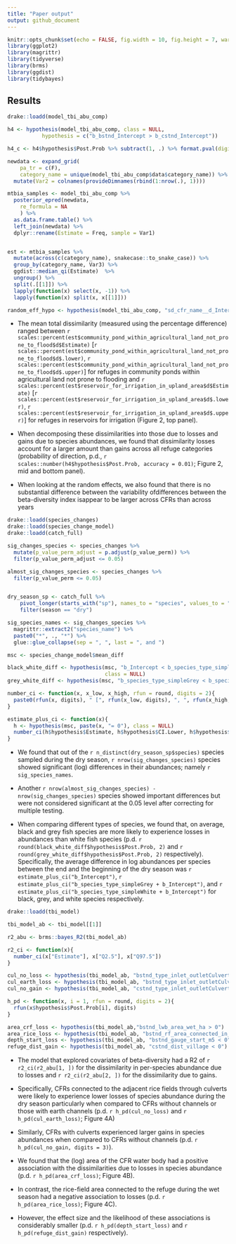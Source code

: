 ```yaml
---
title: "Paper output"
output: github_document
---
```


```r
knitr::opts_chunk$set(echo = FALSE, fig.width = 10, fig.height = 7, warning = F, message = F)
library(ggplot2)
library(magrittr)
library(tidyverse)
library(brms)
library(ggdist)
library(tidybayes)
```

## Results

```r
drake::loadd(model_tbi_abu_comp)

h4 <- hypothesis(model_tbi_abu_comp, class = NULL,
           hypothesis = c("b_bstnd_Intercept > b_cstnd_Intercept"))

h4_c <- h4$hypothesis$Post.Prob %>% subtract(1, .) %>% format.pval(digits = 1, eps = 1/10000)

newdata <- expand_grid(
    pa_tr = c(F), 
    category_name = unique(model_tbi_abu_comp$data$category_name)) %>%
  mutate(Var2 = colnames(provideDimnames(rbind(1:nrow(.), 1))))

mtbia_samples <- model_tbi_abu_comp %>%
  posterior_epred(newdata,
    re_formula = NA
    ) %>%
  as.data.frame.table() %>%
  left_join(newdata) %>%
  dplyr::rename(Estimate = Freq, sample = Var1) 


est <- mtbia_samples %>%
  mutate(across(c(category_name), snakecase::to_snake_case)) %>%
  group_by(category_name, Var3) %>%
  ggdist::median_qi(Estimate)  %>%
  ungroup() %>%
  split(.[[1]]) %>%
  lapply(function(x) select(x, -1)) %>%
  lapply(function(x) split(x, x[[1]]))

random_eff_hypo <- hypothesis(model_tbi_abu_comp, "sd_cfr_name__d_Intercept > sd_year_s__d_Intercept", class = NULL)
```

- The mean total dissimilarity (measured using the percentage difference) ranged between  `r scales::percent(est$community_pond_within_agricultural_land_not_prone_to_flood$d$Estimate)` [`r scales::percent(est$community_pond_within_agricultural_land_not_prone_to_flood$d$.lower)`, `r scales::percent(est$community_pond_within_agricultural_land_not_prone_to_flood$d$.upper)`] for refuges in community ponds within agricultural land not prone to flooding and `r scales::percent(est$reservoir_for_irrigation_in_upland_area$d$Estimate)` [`r scales::percent(est$reservoir_for_irrigation_in_upland_area$d$.lower)`, `r scales::percent(est$reservoir_for_irrigation_in_upland_area$d$.upper)`] for refuges in reservoirs for irrigation (Figure 2, top panel).

- When decomposing these dissimilarities into those due to losses and gains due to species abundances, we found that dissimilarity losses account for a larger amount than gains across all refuge categories (probability of direction, p.d., `r scales::number(h4$hypothesis$Post.Prob, accuracy = 0.01)`; Figure 2, mid and bottom panel). 

- When looking at the random effects, we also found that there is no substantial difference between the variability ofdifferences between the beta-diversity index isappear to be larger across CFRs than across years


```r
drake::loadd(species_changes)
drake::loadd(species_change_model)
drake::loadd(catch_full)

sig_changes_species <- species_changes %>%
  mutate(p_value_perm_adjust = p.adjust(p_value_perm)) %>%
  filter(p_value_perm_adjust <= 0.05)

almost_sig_changes_species <- species_changes %>%
  filter(p_value_perm <= 0.05)


dry_season_sp <- catch_full %>%
    pivot_longer(starts_with("sp"), names_to = "species", values_to = "count") %>%
    filter(season == "dry") 

sig_species_names <- sig_changes_species %>% 
  magrittr::extract2("species_name") %>%
  paste0("*", ., "*") %>%
  glue::glue_collapse(sep = ", ", last = ", and ")

msc <- species_change_model$mean_diff

black_white_diff <- hypothesis(msc, "b_Intercept < b_species_type_simpleWhite", 
                               class = NULL)
grey_white_diff <- hypothesis(msc, "b_species_type_simpleGrey < b_species_type_simpleWhite", class = NULL)

number_ci <- function(x, x_low, x_high, rfun = round, digits = 2){
  paste0(rfun(x, digits), " [", rfun(x_low, digits), ", ", rfun(x_high, digits), "]")
}

estimate_plus_ci <- function(x){
  h <- hypothesis(msc, paste(x, "= 0"), class = NULL)
  number_ci(h$hypothesis$Estimate, h$hypothesis$CI.Lower, h$hypothesis$CI.Upper)
}

```


- We found that out of the `r n_distinct(dry_season_sp$species)` species sampled during the dry season, `r nrow(sig_changes_species)` species showed significant (log) differences in their abundances; namely `r sig_species_names`.
- Another `r nrow(almost_sig_changes_species) - nrow(sig_changes_species)` species showed important differences but were not considered significant at the 0.05 level after correcting for multiple testing.

- When comparing different types of species, we found that, on average, black and grey fish species are more likely to experience losses in abundances than white fish species (p.d. `r round(black_white_diff$hypothesis$Post.Prob, 2)` and `r round(grey_white_diff$hypothesis$Post.Prob, 2)` respectively). Specifically, the average difference in log abundances per species between the end and the beginning of the dry season was `r estimate_plus_ci("b_Intercept")`, `r estimate_plus_ci("b_species_type_simpleGrey + b_Intercept")`, and `r estimate_plus_ci("b_species_type_simpleWhite + b_Intercept")` for black, grey, and white species respectively. 

```r
drake::loadd(tbi_model)

tbi_model_ab <- tbi_model[[1]]

r2_abu <- brms::bayes_R2(tbi_model_ab)

r2_ci <- function(x){
  number_ci(x["Estimate"], x["Q2.5"], x["Q97.5"])
}

cul_no_loss <- hypothesis(tbi_model_ab, "bstnd_type_inlet_outletCulvert < bstnd_Intercept")
cul_earth_loss <- hypothesis(tbi_model_ab, "bstnd_type_inlet_outletCulvert < bstnd_type_inlet_outletEarth")
cul_no_gain <- hypothesis(tbi_model_ab, "cstnd_type_inlet_outletCulvert > cstnd_Intercept")

h_pd <- function(x, i = 1, rfun = round, digits = 2){
  rfun(x$hypothesis$Post.Prob[i], digits)
}

area_crf_loss <- hypothesis(tbi_model_ab,"bstnd_lwb_area_wet_ha > 0")
area_rice_loss <- hypothesis(tbi_model_ab, "bstnd_rf_area_connected_in_wet_season_ha < 0")
depth_start_loss <- hypothesis(tbi_model_ab, "bstnd_gauge_start_m5 < 0")
refuge_dist_gain <- hypothesis(tbi_model_ab, "cstnd_dist_village < 0")
```

- The model that explored covariates of beta-diversity had a R2 of `r r2_ci(r2_abu[1, ])` for the dissimilarity in per-species abundance due to losses and `r r2_ci(r2_abu[2, ])` for the dissimilarity due to gains.

- Specifically, CFRs connected to the adjacent rice fields through culverts were likely to experience lower losses of species abundance during the dry season particularly when compared to CFRs without channels or those with earth channels (p.d. `r h_pd(cul_no_loss)` and `r h_pd(cul_earth_loss)`; Figure 4A)

- Similarly, CFRs with culverts experienced larger gains in species abundances when compared to CFRs without channels (p.d. `r h_pd(cul_no_gain, digits = 3)`). 

- We found that the (log) area of the CFR water body had a positive association with the dissimilarities due to losses in species abundance (p.d. `r h_pd(area_crf_loss)`; Figure 4B).

- In contrast, the rice-field area connected to the refuge during the wet season had a negative association to losses (p.d. `r h_pd(area_rice_loss)`; Figure 4C). 

- However, the effect size and the likelihood of these associations is considerably smaller (p.d. `r h_pd(depth_start_loss)` and `r h_pd(refuge_dist_gain)` respectively).
